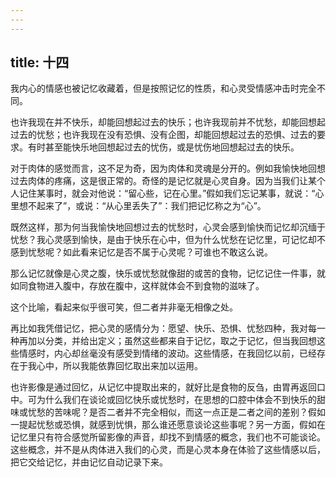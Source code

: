 ```yaml
---
---
---
```

title: 十四
---

我内心的情感也被记忆收藏着，但是按照记忆的性质，和心灵受情感冲击时完全不同。

也许我现在并不快乐，却能回想起过去的快乐；也许我现前并不忧愁，却能回想起过去的忧愁；也许我现在没有恐惧、没有企图，却能回想起过去的恐惧、过去的要求。有时甚至能快乐地回想起过去的忧伤，或是忧伤地回想起过去的快乐。

对于肉体的感觉而言，这不足为奇，因为肉体和灵魂是分开的。例如我愉快地回想过去肉体的疼痛，这是很正常的。奇怪的是记忆就是心灵自身。因为当我们让某个人记住某事时，就会对他说：“留心些，记在心里。”假如我们忘记某事，就说：“心里想不起来了”，或说：“从心里丢失了”：我们把记忆称之为“心”。

既然这样，那为何当我愉快地回想过去的忧愁时，心灵会感到愉快而记忆却沉缅于忧愁？我心灵感到愉快，是由于快乐在心中，但为什么忧愁在记忆里，可记忆却不感到忧愁呢？如此看来记忆是否不属于心灵呢？可谁也不敢这么说。

那么记忆就像是心灵之腹，快乐或忧愁就像甜的或苦的食物，记忆记住一件事，就如同食物进入腹中，存放在腹中，这样就体会不到食物的滋味了。

这个比喻，看起来似乎很可笑，但二者并非毫无相像之处。

再比如我凭借记忆，把心灵的感情分为：愿望、快乐、恐惧、忧愁四种，我对每一种再加以分类，并给出定义；虽然这些都来自于记忆，取之于记忆，但当我回想这些情感时，内心却丝毫没有感受到情绪的波动。这些情感，在我回忆以前，已经存在于我心中，所以我能依靠回忆取出来加以运用。

也许影像是通过回忆，从记忆中提取出来的，就好比是食物的反刍，由胃再返回口中。可为什么我们在谈论或回忆快乐或忧愁时，在思想的口腔中体会不到快乐的甜味或忧愁的苦味呢？是否二者并不完全相似，而这一点正是二者之间的差别？假如一提起忧愁或恐惧，就感到忧惧，那么谁还愿意谈论这些事呢？另一方面，假如在记忆里只有符合感觉所留影像的声音，却找不到情感的概念，我们也不可能谈论。这些概念，并不是从肉体进入我们的心灵，而是心灵本身在体验了这些情感以后，把它交给记忆，并由记忆自动记录下来。